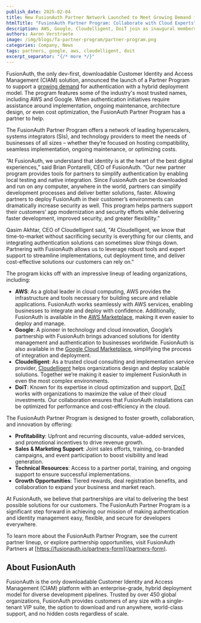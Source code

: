 ```yaml
---
publish_date: 2025-02-04
title: New FusionAuth Partner Network Launched to Meet Growing Demand for Downloadable Authentication
htmlTitle: "FusionAuth Partner Program: Collaborate with Cloud Experts"
description: AWS, Google, Cloudelligent, DoiT join as inaugural members.
authors: Aaron Verstraete
image: /img/blogs/fa-partner-program/partner-program.png
categories: Company, News
tags: partners, google, aws, cloudelligent, doit
excerpt_separator: "{/* more */}"
---
```


FusionAuth, the only dev-first, downloadable Customer Identity and Access Management (CIAM) solution, announced the launch of a Partner Program to support a [growing demand](/blog/fusionauth-momentum-2024) for authentication with a hybrid deployment model. The program features some of the industry's most trusted names, including AWS and Google. When authentication initiatives require assistance around implementation, ongoing maintenance, architecture design, or even cost optimization, the FusionAuth Partner Program has a partner to help.

The FusionAuth Partner Program offers a network of leading hyperscalers, systems integrators (SIs), and technology providers to meet the needs of businesses of all sizes – whether they’re focused on hosting compatibility, seamless implementation, ongoing maintenance, or optimizing costs.

“At FusionAuth, we understand that identity is at the heart of the best digital experiences,” said Brian Pontarelli, CEO of FusionAuth. “Our new partner program provides tools for partners to simplify authentication by enabling local testing and native integration. Since FusionAuth can be downloaded and run on any computer, anywhere in the world, partners can simplify development processes and deliver better solutions, faster. Allowing partners to deploy FusionAuth in their customer’s environments can dramatically increase security as well. This program helps partners support their customers’ app modernization and security efforts while delivering faster development, improved security, and greater flexibility.”

Qasim Akhtar, CEO of Cloudelligent said, "At Cloudelligent, we know that time-to-market without sacrificing security is everything for our clients, and integrating authentication solutions can sometimes slow things down. Partnering with FusionAuth allows us to leverage robust tools and expert support to streamline implementations, cut deployment time, and deliver cost-effective solutions our customers can rely on."

The program kicks off with an impressive lineup of leading organizations, including:

- **AWS**: As a global leader in cloud computing, AWS provides the infrastructure and tools necessary for building secure and reliable applications. FusionAuth works seamlessly with AWS services, enabling businesses to integrate and deploy with confidence. Additionally, FusionAuth is available in the [AWS Marketplace](https://aws.amazon.com/marketplace/seller-profile?id=30ecc80d-f96e-4259-ae1c-fc3b994f90ea), making it even easier to deploy and manage.
- **Google**: A pioneer in technology and cloud innovation, Google’s partnership with FusionAuth brings advanced solutions for identity management and authentication to businesses worldwide. FusionAuth is also available in the [Google Cloud Marketplace](https://console.cloud.google.com/marketplace/product/fusionauth-public/fusionauth-enterprise?project=fusionauth-public), simplifying the process of integration and deployment.
- **Cloudelligent**: As a trusted cloud consulting and implementation service provider, [Cloudelligent](https://cloudelligent.com/) helps organizations design and deploy scalable solutions. Together we’re making it easier to implement FusionAuth in even the most complex environments.
- **DoiT**: Known for its expertise in cloud optimization and support, [DoiT](https://www.doit.com/) works with organizations to maximize the value of their cloud investments. Our collaboration ensures that FusionAuth installations can be optimized for performance and cost-efficiency in the cloud.

The FusionAuth Partner Program is designed to foster growth, collaboration, and innovation by offering:

- **Profitability**: Upfront and recurring discounts, value-added services, and promotional incentives to drive revenue growth.
- **Sales & Marketing Support**: Joint sales efforts, training, co-branded campaigns, and event participation to boost visibility and lead generation.
- **Technical Resources**: Access to a partner portal, training, and ongoing support to ensure successful implementations.
- **Growth Opportunities**: Tiered rewards, deal registration benefits, and collaboration to expand your business and market reach.

At FusionAuth, we believe that partnerships are vital to delivering the best possible solutions for our customers. The FusionAuth Partner Program is a significant step forward in achieving our mission of making authentication and identity management easy, flexible, and secure for developers everywhere.

To learn more about the FusionAuth Partner Program, see the current partner lineup, or explore partnership opportunities, visit FusionAuth Partners at [https://fusionauth.io/partners-form](/partners-form).

## **About FusionAuth**

FusionAuth is the only downloadable Customer Identity and Access Management (CIAM) platform with an enterprise-grade, hybrid deployment model for diverse development pipelines. Trusted by over 450 global organizations, FusionAuth provides customers of any size with a single-tenant VIP suite, the option to download and run anywhere, world-class support, and no hidden costs regardless of scale.
